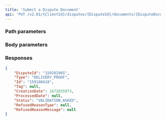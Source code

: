 ```yaml
---
title: 'Submit a Dispute Document'  
api: 'PUT /v2.01/{ClientId}/disputes/{DisputeId}/documents/{DisputeDocumentId}'  
---
```





### Path parameters  

<DisputeId />  

<DisputeDocumentId />  

### Body parameters  

<Status />  

### Responses  

<AccordionGroup><Accordion title="200">  

<DisputeIdResponse />  

<Type4Response />  

<IdResponse />  

<Tag2Response />  

<CreationDateResponse />  

<ProcessedDateResponse />  

<Status6Response />  

<RefusedReasonTypeResponse />  

<RefusedReasonMessageResponse /></Accordion></AccordionGroup>  

<ResponseExample>  

```json 200
{
    "DisputeId": "159102965",
    "Type": "DELIVERY_PROOF",
    "Id": "159188418",
    "Tag": null,
    "CreationDate": 1672655973,
    "ProcessedDate": null,
    "Status": "VALIDATION_ASKED",
    "RefusedReasonType": null,
    "RefusedReasonMessage": null
}  
 ```  

</ResponseExample>  

<RequestExample>  
  <RestSubmitDisputeDocument />
  <PhpSubmitDisputeDocument />
  <NodeSubmitDisputeDocument />
  <RubySubmitDisputeDocument />
  <JavaSubmitDisputeDocument />
  <SubmitDisputeDocumentPython />
  <NetSubmitDisputeDocument />
</RequestExample>